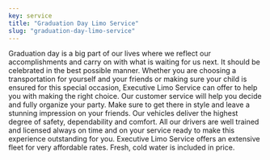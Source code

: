 ```yaml
---
key: service
title: "Graduation Day Limo Service"
slug: "graduation-day-limo-service"
---
```


Graduation day is a big part of our lives where we reflect our accomplishments and carry on with what is waiting for us next. It should be celebrated in the best possible manner. Whether you are choosing a transportation for yourself and your friends or making sure your child is ensured for this special occasion, Executive Limo Service can offer to help you with making the right choice. Our customer service will help you decide and fully organize your party. Make sure to get there in style and leave a stunning impression on your friends. 
Our vehicles deliver the highest degree of safety, dependability  and comfort. All our drivers are well trained and licensed always on time and on your service ready to make this experience outstanding for you. Executive Limo Service offers an extensive fleet for very affordable rates. Fresh, cold water is included in price. 
